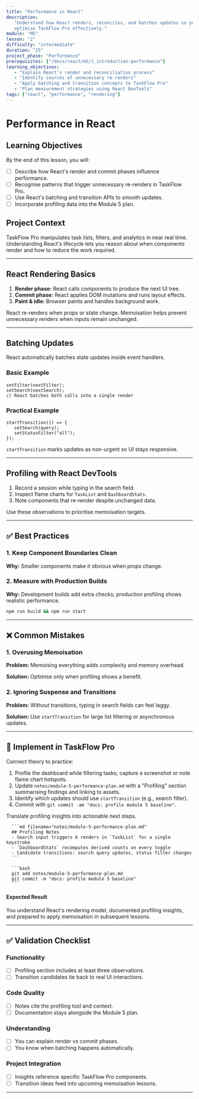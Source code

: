 ```yaml
---
title: "Performance in React"
description:
   "Understand how React renders, reconciles, and batches updates so you can
   optimise TaskFlow Pro effectively."
module: "M5"
lesson: "2"
difficulty: "intermediate"
duration: "25"
project_phase: "Performance"
prerequisites: ["/docs/react/m5/1_introduction-performance"]
learning_objectives:
   - "Explain React's render and reconciliation process"
   - "Identify sources of unnecessary re-renders"
   - "Apply batching and transition concepts to TaskFlow Pro"
   - "Plan measurement strategies using React DevTools"
tags: ["react", "performance", "rendering"]
---
```



# Performance in React

## Learning Objectives

By the end of this lesson, you will:

-  [ ] Describe how React's render and commit phases influence performance.
-  [ ] Recognise patterns that trigger unnecessary re-renders in TaskFlow Pro.
-  [ ] Use React's batching and transition APIs to smooth updates.
-  [ ] Incorporate profiling data into the Module 5 plan.

## Project Context

TaskFlow Pro manipulates task lists, filters, and analytics in near real time.
Understanding React's lifecycle lets you reason about when components render and
how to reduce the work required.

---

## React Rendering Basics

1. **Render phase:** React calls components to produce the next UI tree.
2. **Commit phase:** React applies DOM mutations and runs layout effects.
3. **Paint & idle:** Browser paints and handles background work.

React re-renders when props or state change. Memoisation helps prevent
unnecessary renders when inputs remain unchanged.

---

## Batching Updates

React automatically batches state updates inside event handlers.

### Basic Example

```tsx
setFilter(nextFilter);
setSearch(nextSearch);
// React batches both calls into a single render
```

### Practical Example

```tsx
startTransition(() => {
   setSearch(query);
   setStatusFilter("all");
});
```

`startTransition` marks updates as non-urgent so UI stays responsive.

---

## Profiling with React DevTools

1. Record a session while typing in the search field.
2. Inspect flame charts for `TaskList` and `DashboardStats`.
3. Note components that re-render despite unchanged data.

Use these observations to prioritise memoisation targets.

---

## ✅ Best Practices

### 1. Keep Component Boundaries Clean

**Why:** Smaller components make it obvious when props change.

### 2. Measure with Production Builds

**Why:** Development builds add extra checks; production profiling shows
realistic performance.

```bash
npm run build && npm run start
```

---

## ❌ Common Mistakes

### 1. Overusing Memoisation

**Problem:** Memoising everything adds complexity and memory overhead.

**Solution:** Optimise only when profiling shows a benefit.

### 2. Ignoring Suspense and Transitions

**Problem:** Without transitions, typing in search fields can feel laggy.

**Solution:** Use `startTransition` for large list filtering or asynchronous
updates.

---

## 🔨 Implement in TaskFlow Pro

Connect theory to practice:

1. Profile the dashboard while filtering tasks; capture a screenshot or note
   flame chart hotspots.
2. Update `notes/module-5-performance-plan.md` with a "Profiling" section
   summarising findings and linking to assets.
3. Identify which updates should use `startTransition` (e.g., search filter).
4. Commit with `git commit -am "docs: profile module 5 baseline"`.

<Accordions type='single' className='mt-4'>
   <Accordion title='Solution Walkthrough'>
      <p>Translate profiling insights into actionable next steps.</p>

      ```md filename="notes/module-5-performance-plan.md"
      ## Profiling Notes
      - Search input triggers 6 renders in `TaskList` for a single keystroke
      - `DashboardStats` recomputes derived counts on every toggle
      - Candidate transitions: search query updates, status filter changes
      ```

      ```bash
      git add notes/module-5-performance-plan.md
      git commit -m "docs: profile module 5 baseline"
      ```

   </Accordion>
</Accordions>

#### Expected Result

You understand React's rendering model, documented profiling insights, and
prepared to apply memoisation in subsequent lessons.

---

## ✅ Validation Checklist

### Functionality

-  [ ] Profiling section includes at least three observations.
-  [ ] Transition candidates tie back to real UI interactions.

### Code Quality

-  [ ] Notes cite the profiling tool and context.
-  [ ] Documentation stays alongside the Module 5 plan.

### Understanding

-  [ ] You can explain render vs commit phases.
-  [ ] You know when batching happens automatically.

### Project Integration

-  [ ] Insights reference specific TaskFlow Pro components.
-  [ ] Transition ideas feed into upcoming memoisation lessons.

---

